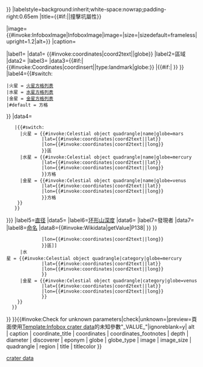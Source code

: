 {{Infobox
|titlestyle={{#switch:{{lc:{{{globe|}}}}}
 |火星 = background:#FA8072;
 |水星 = background:#D8BBA6;
 |金星 = background:#EDD58B;
 |#default = {{#if:{{{titlecolor|}}}|background:{{{titlecolor}}};}}
}}
|labelstyle=background:inherit;white-space:nowrap;padding-right:0.65em
|title={{#if:{{{title|}}}|{{{title}}}|撞擊坑屬性}}

|image={{#invoke:InfoboxImage|InfoboxImage|image={{{image|}}}|size={{{image_size|}}}|sizedefault=frameless|upright=1.2|alt={{{alt|}}}}}
|caption={{{caption|}}}

|label1={{{globe_type|[[行星]]}}}
|data1={{{globe|}}} {{#invoke:coordinates|coord2text|{{{coordinates|}}}|globe}}
|label2=區域
|data2={{{region|}}}
|label3={{{coordinate_title|[[地理座標|座標]]}}}
|data3={{#if:{{{coordinates|}}}|{{#invoke:Coordinates|coordinsert|{{{coordinates}}}|type:landmark|globe:{{{globe}}}}}{{{coordinates_footnotes|}}} |{{#if:{{{latitude|}}}{{{longitude|}}}|[[Category:使用过时坐标格式的页面|crater data]]
{{coord|{{{latitude}}}|{{{N_or_S}}}|{{{longitude}}}|{{{E_or_W}}}|globe:{{{globe}}}_type:landmark|display=inline,title|notes={{{coordinates_footnotes|}}}}}}} }}
|label4={{#switch:{{lc:{{{globe|}}}}}
 |火星 = [[火星区域列表|火星方格列表]]
 |水星 = [[水星方格列表]]
 |金星 = [[金星方格列表]]
 |#default = 方格
}}
|data4={{{quadrangle|{{#if:{{{coordinates|}}}
    |{{#switch:{{lc:{{{globe|}}}}}
      |火星 = {{#invoke:Celestial object quadrangle|name|globe=mars
              |lat={{#invoke:coordinates|coord2text|{{{coordinates|}}}|lat}}
              |lon={{#invoke:coordinates|coord2text|{{{coordinates|}}}|long}}
              }}區
      |水星 = {{#invoke:Celestial object quadrangle|name|globe=mercury
              |lat={{#invoke:coordinates|coord2text|{{{coordinates|}}}|lat}}
              |lon={{#invoke:coordinates|coord2text|{{{coordinates|}}}|long}}
              }}方格
      |金星 = {{#invoke:Celestial object quadrangle|name|globe=venus
              |lat={{#invoke:coordinates|coord2text|{{{coordinates|}}}|lat}}
              |lon={{#invoke:coordinates|coord2text|{{{coordinates|}}}|long}}
              }}方格
     }}
    }}
}}}
|label5=[[直径]]
|data5={{{diameter|}}}
|label6=[[环形山深度]]
|data6={{{depth|}}}
|label7=發現者
|data7={{{discoverer|}}}
|label8=[[命名]]
|data8={{#invoke:Wikidata|getValue|P138|{{{eponym|FETCH_WIKIDATA}}} }}
}}{{main other|<!--
-->{{#if:{{{coordinates|}}}
    |{{#switch:{{lc:{{{globe|}}}}}
      |火星 = [[Category:{{#invoke:Celestial object quadrangle|name|globe=mars
              |lat={{#invoke:coordinates|coord2text|{{{coordinates|}}}|lat}}
              |lon={{#invoke:coordinates|coord2text|{{{coordinates|}}}|long}}
              }}區]]
      |水星 = {{#invoke:Celestial object quadrangle|category|globe=mercury
              |lat={{#invoke:coordinates|coord2text|{{{coordinates|}}}|lat}}
              |lon={{#invoke:coordinates|coord2text|{{{coordinates|}}}|long}}
              }}
      |金星 = {{#invoke:Celestial object quadrangle|category|globe=venus
              |lat={{#invoke:coordinates|coord2text|{{{coordinates|}}}|lat}}
              |lon={{#invoke:coordinates|coord2text|{{{coordinates|}}}|long}}
              }}
     }}
   }}
}}{{main other|<!--
-->{{#switch:{{lc:{{{globe|}}}}}
    |火星 = [[Category:使用Infobox crater的火星頁面]]
    |水星 = [[Category:使用Infobox crater的水星頁面]]
    |金星 = [[Category:使用Infobox crater的金星頁面]]
    |地球 = [[Category:使用Infobox crater的地球頁面]]
    |#default = [[Category:使用Infobox crater參數globe未知值的頁面]]
  }} 
}}{{if both|{{is article}}|{{is empty|{{{globe}}}}}
   | [[Category:缺少globe參數的Infobox crater頁面]]
}}{{#invoke:Check for unknown parameters|check|unknown={{main other|[[Category:使用infobox crater data未知參數的頁面|_VALUE_{{PAGENAME}}]]}}|preview=頁面使用[[Template:Infobox crater data]]的未知參數"_VALUE_"|ignoreblank=y| alt | caption | coordinate_title | coordinates | coordinates_footnotes | depth | diameter | discoverer | eponym | globe | globe_type | image | image_size | quadrangle | region | title | titlecolor }}<noinclude>{{Documentation}}
<!-- Add categories and inter-wikis to the /doc subpage, not here! -->
</noinclude>